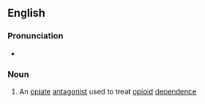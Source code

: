 ==English==

===Pronunciation===
* {{IPA|/nælˈtɹɛksəʊn/|lang=en}}

===Noun===
{{wikipedia}}
{{en-noun|-}}

# An [[opiate]] [[antagonist]] used to treat [[opioid]] [[dependence]]